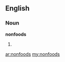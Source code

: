 ==English==

===Noun===
'''nonfoods'''

# {{plural of|[[nonfood]]}}

[[ar:nonfoods]]
[[my:nonfoods]]